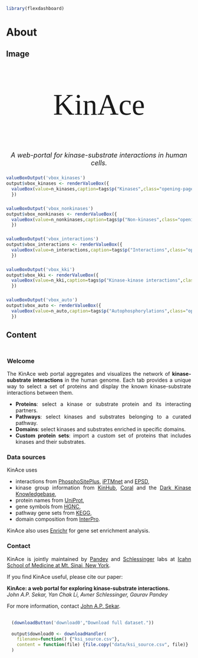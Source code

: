 ```r
library(flexdashboard)
```
# About 


## Image {data-width=20}
### {}
<p style="font-family: 'Righteous', cursive; font-size: 80px; text-align: center;">KinAce</p>
<p style="font-size: 18px; text-align: center;"><i>A web-portal for kinase-substrate interactions in human cells.</i></p>
### {}

```r
valueBoxOutput('vbox_kinases')
output$vbox_kinases <- renderValueBox({
  valueBox(value=n_kinases,caption=tags$p("Kinases",class="opening-page-text"),icon="fa-solid fa-k")
  })
```
### {}
```r
valueBoxOutput('vbox_nonkinases')
output$vbox_nonkinases <- renderValueBox({
  valueBox(value=n_nonkinases,caption=tags$p("Non-kinases",class="opening-page-text"),icon="fa-solid fa-s")
  })
```
### {}
```r
valueBoxOutput('vbox_interactions')
output$vbox_interactions <- renderValueBox({
  valueBox(value=n_interactions,caption=tags$p("Interactions",class="opening-page-text"),icon="fa-solid fa-i")
  })
```
### {}
```r
valueBoxOutput('vbox_kki')
output$vbox_kki <- renderValueBox({
  valueBox(value=n_kki,caption=tags$p("Kinase-kinase interactions",class="opening-page-text"),icon="fa-solid fa-kip-sign")
  })
```
### {}
```r
valueBoxOutput('vbox_auto')
output$vbox_auto <- renderValueBox({
  valueBox(value=n_auto,caption=tags$p("Autophosphorylations",class="opening-page-text"),icon="fa-solid fa-a")
  })
```


## Content {data-width=50}
### {}
#### {.opening-page-text data-height=250}
<!--p style="font-family: 'Righteous', cursive; font-size: 80px; text-align: center;">KinAce</p-->
<div style="padding: 2px 2px 2px 2px; text-align: justify;">
<h3>Welcome</h3>
The KinAce web portal aggregates and visualizes the network of **kinase-substrate interactions** in the human genome. Each tab provides a unique way to select a set of proteins and display the known kinase-substrate interactions between them.
<ul>
<li>**Proteins**: select a kinase or substrate protein and its interacting partners.</li>

<li>**Pathways**: select kinases and substrates belonging to a curated pathway.</li>

<li>**Domains**: select kinases and substrates enriched in specific domains.</li>

<li>**Custom protein sets**: import a custom set of proteins that includes kinases and their substrates.</li>
</ul>
<h3> Data sources </h3>
KinAce uses
<ul> 
<li> interactions from [PhosphoSitePlus](https://www.phosphosite.org/), [iPTMnet](https://research.bioinformatics.udel.edu/iptmnet/) and [EPSD](https://epsd.biocuckoo.cn/), </li>
<li> kinase group information from [KinHub](http://kinhub.org/), [Coral](http://phanstiel-lab.med.unc.edu/CORAL/) and the [Dark Kinase Knowledgebase](https://darkkinome.org/), </li>
<li> protein names from [UniProt](https://www.uniprot.org/uniprotkb?query=human&facets=reviewed%3Atrue%2Cmodel_organism%3A9606), </li>
<li> gene symbols from [HGNC](https://www.genenames.org/), </li>
<li> pathway gene sets from [KEGG](https://www.genome.jp/kegg/pathway.html), </li>
<li> domain composition from [InterPro](https://www.ebi.ac.uk/interpro/). </li>
</ul> 
KinAce also uses [Enrichr](https://maayanlab.cloud/Enrichr/) for gene set enrichment analysis. 

<h3>Contact</h3>
KinAce is jointly maintained by [Pandey](https://gpandeylab.org/) and [Schlessinger](http://www.schlessingerlab.org/) labs at [Icahn School of Medicine at Mt. Sinai, New York](https://icahn.mssm.edu/). 

If you find KinAce useful, please cite our paper:

<b> KinAce: a web portal for exploring kinase-substrate interactions. </b>
<br>
<i> John A.P. Sekar, Yan Chak Li, Avner Schlessinger, Gaurav Pandey </i>

For more information, contact [John A.P. Sekar](mailto:john.sekar@mssm.edu).

</div>

```r
  (downloadButton('download0',"Download full dataset."))
  
  output$download0 <- downloadHandler(
    filename=function() {"ksi_source.csv"},
    content = function(file) {file.copy("data/ksi_source.csv", file)}
  )
```
<!-- ##### Word cloud of pathway names enriched in kinase substrates -->
<!-- ![](img/wordcloud.png){width="400px"} -->

<!-- ##### Flow diagram of kinase-kinase interaction data, organized by kinase-group -->
<!-- ![](img/sankey.png){width="400px"} -->



